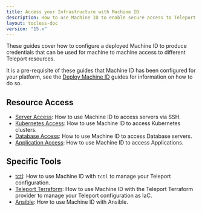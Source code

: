 ```yaml
---
title: Access your Infrastructure with Machine ID
description: How to use Machine ID to enable secure access to Teleport resources.
layout: tocless-doc
version: "15.x"
---
```


These guides cover how to configure a deployed Machine ID to produce credentials
that can be used for machine to machine access to different Teleport resources.

It is a pre-requisite of these guides that Machine ID has been configured for
your platform, see the [Deploy Machine ID](/docs/machine-id/deployment) guides for information
on how to do so.

## Resource Access

- [Server Access](/docs/machine-id/access-guides/ssh): How to use Machine ID to access servers via SSH.
- [Kubernetes Access](/docs/machine-id/access-guides/kubernetes): How to use Machine ID to access Kubernetes clusters.
- [Database Access](/docs/machine-id/access-guides/databases): How to use Machine ID to access Database servers.
- [Application Access](/docs/machine-id/access-guides/applications): How to use Machine ID to access Applications.

## Specific Tools

- [tctl](/docs/machine-id/access-guides/tctl): How to use Machine ID with `tctl` to manage your Teleport configuration.
- [Teleport Terraform](/docs/machine-id/access-guides/terraform): How to use Machine ID with the Teleport Terraform provider to manage your Teleport configuration as IaC.
- [Ansible](/docs/machine-id/access-guides/ansible): How to use Machine ID with Ansible.
